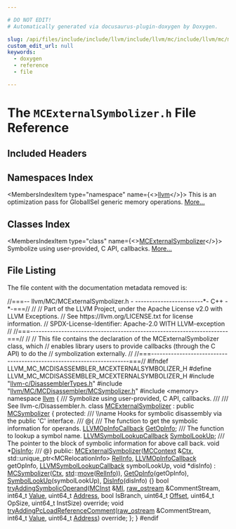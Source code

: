 ```yaml
---

# DO NOT EDIT!
# Automatically generated via docusaurus-plugin-doxygen by Doxygen.

slug: /api/files/include/include/llvm/include/llvm/mc/include/llvm/mc/mcdisassembler/mcexternalsymbolizer-h
custom_edit_url: null
keywords:
  - doxygen
  - reference
  - file

---
```





# The `MCExternalSymbolizer.h` File Reference

<DoxygenPage pluginConfig={pluginConfig}>



## Included Headers

<IncludesList>
<IncludesListItem
  filePath="llvm-c/DisassemblerTypes.h"
  permalink="/docs/api/files/include/include/llvm-c/disassemblertypes-h"
  isLocal="true" />
<IncludesListItem
  filePath="llvm/MC/MCDisassembler/MCSymbolizer.h"
  permalink="/docs/api/files/include/include/llvm/include/llvm/mc/include/llvm/mc/mcdisassembler/mcsymbolizer-h"
  isLocal="true" />
<IncludesListItem
  filePath="memory"
  permalink=""
  isLocal="false" />
</IncludesList>

## Namespaces Index

<MembersIndex>

<MembersIndexItem
  type="namespace"
  name={<><a href="/docs/api/namespaces/llvm">llvm</a></>}>
This is an optimization pass for GlobalISel generic memory operations. <a href="/docs/api/namespaces/llvm/#details">More...</a>
</MembersIndexItem>

</MembersIndex>

## Classes Index

<MembersIndex>

<MembersIndexItem
  type="class"
  name={<><a href="/docs/api/classes/llvm/mcexternalsymbolizer">MCExternalSymbolizer</a></>}>
Symbolize using user-provided, C API, callbacks. <a href="/docs/api/classes/llvm/mcexternalsymbolizer/#details">More...</a>
</MembersIndexItem>

</MembersIndex>


## File Listing

The file content with the documentation metadata removed is:

<ProgramListing>

<Link id="l00001" /><CodeLine lineNumber="1"><span class="doxyHighlightComment">//===-- llvm/MC/MCExternalSymbolizer.h - ------------------------&#42;- C++ -&#42;-===//</span></CodeLine>
<Link id="l00002" /><CodeLine lineNumber="2"><span class="doxyHighlightComment">//</span></CodeLine>
<Link id="l00003" /><CodeLine lineNumber="3"><span class="doxyHighlightComment">// Part of the LLVM Project, under the Apache License v2.0 with LLVM Exceptions.</span></CodeLine>
<Link id="l00004" /><CodeLine lineNumber="4"><span class="doxyHighlightComment">// See https://llvm.org/LICENSE.txt for license information.</span></CodeLine>
<Link id="l00005" /><CodeLine lineNumber="5"><span class="doxyHighlightComment">// SPDX-License-Identifier: Apache-2.0 WITH LLVM-exception</span></CodeLine>
<Link id="l00006" /><CodeLine lineNumber="6"><span class="doxyHighlightComment">//</span></CodeLine>
<Link id="l00007" /><CodeLine lineNumber="7"><span class="doxyHighlightComment">//===----------------------------------------------------------------------===//</span></CodeLine>
<Link id="l00008" /><CodeLine lineNumber="8"><span class="doxyHighlightComment">//</span></CodeLine>
<Link id="l00009" /><CodeLine lineNumber="9"><span class="doxyHighlightComment">// This file contains the declaration of the MCExternalSymbolizer class, which</span></CodeLine>
<Link id="l00010" /><CodeLine lineNumber="10"><span class="doxyHighlightComment">// enables library users to provide callbacks (through the C API) to do the</span></CodeLine>
<Link id="l00011" /><CodeLine lineNumber="11"><span class="doxyHighlightComment">// symbolization externally.</span></CodeLine>
<Link id="l00012" /><CodeLine lineNumber="12"><span class="doxyHighlightComment">//</span></CodeLine>
<Link id="l00013" /><CodeLine lineNumber="13"><span class="doxyHighlightComment">//===----------------------------------------------------------------------===//</span></CodeLine>
<Link id="l00014" /><CodeLine lineNumber="14"></CodeLine>
<Link id="l00015" /><CodeLine lineNumber="15"><span class="doxyHighlightPreprocessor">#ifndef LLVM&#95;MC&#95;MCDISASSEMBLER&#95;MCEXTERNALSYMBOLIZER&#95;H</span></CodeLine>
<Link id="l00016" /><CodeLine lineNumber="16"><span class="doxyHighlightPreprocessor">#define LLVM&#95;MC&#95;MCDISASSEMBLER&#95;MCEXTERNALSYMBOLIZER&#95;H</span></CodeLine>
<Link id="l00017" /><CodeLine lineNumber="17"></CodeLine>
<Link id="l00018" /><CodeLine lineNumber="18"><span class="doxyHighlightPreprocessor">#include &quot;<a href="/docs/api/files/include/include/llvm-c/disassemblertypes-h">llvm-c/DisassemblerTypes.h</a>&quot;</span></CodeLine>
<Link id="l00019" /><CodeLine lineNumber="19"><span class="doxyHighlightPreprocessor">#include &quot;<a href="/docs/api/files/include/include/llvm/include/llvm/mc/include/llvm/mc/mcdisassembler/mcsymbolizer-h">llvm/MC/MCDisassembler/MCSymbolizer.h</a>&quot;</span></CodeLine>
<Link id="l00020" /><CodeLine lineNumber="20"><span class="doxyHighlightPreprocessor">#include &lt;memory&gt;</span></CodeLine>
<Link id="l00021" /><CodeLine lineNumber="21"></CodeLine>
<Link id="l00022" /><CodeLine lineNumber="22"><span class="doxyHighlightKeyword">namespace </span><span class="doxyHighlight"><a href="/docs/api/namespaces/llvm">llvm</a> &#123;</span></CodeLine>
<Link id="l00023" /><CodeLine lineNumber="23"></CodeLine>
<Link id="l00024" /><CodeLine lineNumber="24"><span class="doxyHighlightComment">/// Symbolize using user-provided, C API, callbacks.</span></CodeLine>
<Link id="l00025" /><CodeLine lineNumber="25"><span class="doxyHighlightComment">///</span></CodeLine>
<Link id="l00026" /><CodeLine lineNumber="26"><span class="doxyHighlightComment">/// See llvm-c/Disassembler.h.</span></CodeLine>
<Link id="l00027" /><CodeLine lineNumber="27" lineLink="/docs/api/classes/llvm/mcexternalsymbolizer"><span class="doxyHighlightKeyword">class </span><span class="doxyHighlight"><a href="/docs/api/classes/llvm/mcexternalsymbolizer/#a33721a5176a9422407d47a78e6bbfe82">MCExternalSymbolizer</a> : </span><span class="doxyHighlightKeyword">public</span><span class="doxyHighlight"> <a href="/docs/api/classes/llvm/mcsymbolizer/#a00aa95cc168a100bdcaed4030479a064">MCSymbolizer</a> &#123;</span></CodeLine>
<Link id="l00028" /><CodeLine lineNumber="28"><span class="doxyHighlightKeyword">protected</span><span class="doxyHighlight">:</span></CodeLine>
<Link id="l00029" /><CodeLine lineNumber="29"><span class="doxyHighlightComment">  /// \\name Hooks for symbolic disassembly via the public &#39;C&#39; interface.</span></CodeLine>
<Link id="l00030" /><CodeLine lineNumber="30"><span class="doxyHighlightComment">  /// @&#123;</span></CodeLine>
<Link id="l00031" /><CodeLine lineNumber="31"><span class="doxyHighlightComment">  /// The function to get the symbolic information for operands.</span></CodeLine>
<Link id="l00032" /><CodeLine lineNumber="32" lineLink="/docs/api/classes/llvm/mcexternalsymbolizer/#a2307af972a75c070da7242a59df69859"><span class="doxyHighlight">  <a href="/docs/api/groups/llvmcdisassembler/#gaa8eb7ea1e53fd6e7a11b6aa4749c6e60">LLVMOpInfoCallback</a> <a href="/docs/api/classes/llvm/mcexternalsymbolizer/#a2307af972a75c070da7242a59df69859">GetOpInfo</a>;</span></CodeLine>
<Link id="l00033" /><CodeLine lineNumber="33"><span class="doxyHighlightComment">  /// The function to lookup a symbol name.</span></CodeLine>
<Link id="l00034" /><CodeLine lineNumber="34" lineLink="/docs/api/classes/llvm/mcexternalsymbolizer/#a43bb0a0aab29f9a9dbdee6a2e2d3264f"><span class="doxyHighlight">  <a href="/docs/api/groups/llvmcdisassembler/#ga05ffa603beb390898904a06b14ee5537">LLVMSymbolLookupCallback</a> <a href="/docs/api/classes/llvm/mcexternalsymbolizer/#a43bb0a0aab29f9a9dbdee6a2e2d3264f">SymbolLookUp</a>;</span></CodeLine>
<Link id="l00035" /><CodeLine lineNumber="35"><span class="doxyHighlightComment">  /// The pointer to the block of symbolic information for above call back.</span></CodeLine>
<Link id="l00036" /><CodeLine lineNumber="36" lineLink="/docs/api/classes/llvm/mcexternalsymbolizer/#a08e6d3c9e137726ed3c3729b61d8bed0"><span class="doxyHighlight">  </span><span class="doxyHighlightKeywordType">void</span><span class="doxyHighlight"> &#42;<a href="/docs/api/classes/llvm/mcexternalsymbolizer/#a08e6d3c9e137726ed3c3729b61d8bed0">DisInfo</a>;</span></CodeLine>
<Link id="l00037" /><CodeLine lineNumber="37"><span class="doxyHighlightComment">  /// @&#125;</span></CodeLine>
<Link id="l00038" /><CodeLine lineNumber="38"></CodeLine>
<Link id="l00039" /><CodeLine lineNumber="39"><span class="doxyHighlightKeyword">public</span><span class="doxyHighlight">:</span></CodeLine>
<Link id="l00040" /><CodeLine lineNumber="40" lineLink="/docs/api/classes/llvm/mcexternalsymbolizer/#a33721a5176a9422407d47a78e6bbfe82"><span class="doxyHighlight">  <a href="/docs/api/classes/llvm/mcexternalsymbolizer/#a33721a5176a9422407d47a78e6bbfe82">MCExternalSymbolizer</a>(<a href="/docs/api/classes/llvm/mccontext">MCContext</a> &amp;<a href="/docs/api/classes/llvm/mcsymbolizer/#ae7ae949c9f9c53c3e6e8c29799753c01">Ctx</a>,</span></CodeLine>
<Link id="l00041" /><CodeLine lineNumber="41"><span class="doxyHighlight">                       std::unique&#95;ptr&lt;MCRelocationInfo&gt; <a href="/docs/api/classes/llvm/mcsymbolizer/#a65399cf3fad4593f48477a0962ddd074">RelInfo</a>,</span></CodeLine>
<Link id="l00042" /><CodeLine lineNumber="42"><span class="doxyHighlight">                       <a href="/docs/api/groups/llvmcdisassembler/#gaa8eb7ea1e53fd6e7a11b6aa4749c6e60">LLVMOpInfoCallback</a> getOpInfo,</span></CodeLine>
<Link id="l00043" /><CodeLine lineNumber="43"><span class="doxyHighlight">                       <a href="/docs/api/groups/llvmcdisassembler/#ga05ffa603beb390898904a06b14ee5537">LLVMSymbolLookupCallback</a> symbolLookUp, </span><span class="doxyHighlightKeywordType">void</span><span class="doxyHighlight"> &#42;disInfo)</span></CodeLine>
<Link id="l00044" /><CodeLine lineNumber="44"><span class="doxyHighlight">    : <a href="/docs/api/classes/llvm/mcsymbolizer/#a00aa95cc168a100bdcaed4030479a064">MCSymbolizer</a>(<a href="/docs/api/classes/llvm/mcsymbolizer/#ae7ae949c9f9c53c3e6e8c29799753c01">Ctx</a>, <a href="/docs/api/namespaces/std">std</a>::<a href="/docs/api/namespaces/llvm/#abfc9c7ecf70f66901e439f7c04ef3dbb">move</a>(<a href="/docs/api/classes/llvm/mcsymbolizer/#a65399cf3fad4593f48477a0962ddd074">RelInfo</a>)), <a href="/docs/api/classes/llvm/mcexternalsymbolizer/#a2307af972a75c070da7242a59df69859">GetOpInfo</a>(getOpInfo),</span></CodeLine>
<Link id="l00045" /><CodeLine lineNumber="45"><span class="doxyHighlight">      <a href="/docs/api/classes/llvm/mcexternalsymbolizer/#a43bb0a0aab29f9a9dbdee6a2e2d3264f">SymbolLookUp</a>(symbolLookUp), <a href="/docs/api/classes/llvm/mcexternalsymbolizer/#a08e6d3c9e137726ed3c3729b61d8bed0">DisInfo</a>(disInfo) &#123;&#125;</span></CodeLine>
<Link id="l00046" /><CodeLine lineNumber="46"></CodeLine>
<Link id="l00047" /><CodeLine lineNumber="47"><span class="doxyHighlight">  </span><span class="doxyHighlightKeywordType">bool</span><span class="doxyHighlight"> <a href="/docs/api/classes/llvm/mcexternalsymbolizer/#aa4807aa3571299368e6d9b5c3d39893a">tryAddingSymbolicOperand</a>(<a href="/docs/api/classes/llvm/mcinst">MCInst</a> &amp;<a href="/docs/api/files/lib/lib/codegen/lib/codegen/globalisel/irtranslator-cpp/#abe44dfdea65b4f7e11e0a608ab708b76">MI</a>, <a href="/docs/api/classes/llvm/raw-ostream">raw&#95;ostream</a> &amp;CommentStream,</span></CodeLine>
<Link id="l00048" /><CodeLine lineNumber="48"><span class="doxyHighlight">                                int64&#95;t <a href="/docs/api/classes/llvm/value">Value</a>, uint64&#95;t <a href="/docs/api/namespaces/llvm/#a8e02bbea14c70bab55fbc1384e1472d9add7bf230fde8d4836917806aff6a6b27">Address</a>, </span><span class="doxyHighlightKeywordType">bool</span><span class="doxyHighlight"> IsBranch,</span></CodeLine>
<Link id="l00049" /><CodeLine lineNumber="49"><span class="doxyHighlight">                                uint64&#95;t <a href="/docs/api/namespaces/llvm/#a05f5b9a11bdcc5feba62899f95dcf878a3134224cba2545bc57954d3b072aebb4">Offset</a>, uint64&#95;t OpSize,</span></CodeLine>
<Link id="l00050" /><CodeLine lineNumber="50"><span class="doxyHighlight">                                uint64&#95;t InstSize) </span><span class="doxyHighlightKeyword">override</span><span class="doxyHighlight">;</span></CodeLine>
<Link id="l00051" /><CodeLine lineNumber="51"><span class="doxyHighlight">  </span><span class="doxyHighlightKeywordType">void</span><span class="doxyHighlight"> <a href="/docs/api/classes/llvm/mcexternalsymbolizer/#a932da00ce99b1018afdbc02579239ff1">tryAddingPcLoadReferenceComment</a>(<a href="/docs/api/classes/llvm/raw-ostream">raw&#95;ostream</a> &amp;CommentStream,</span></CodeLine>
<Link id="l00052" /><CodeLine lineNumber="52"><span class="doxyHighlight">                                       int64&#95;t <a href="/docs/api/classes/llvm/value">Value</a>,</span></CodeLine>
<Link id="l00053" /><CodeLine lineNumber="53"><span class="doxyHighlight">                                       uint64&#95;t <a href="/docs/api/namespaces/llvm/#a8e02bbea14c70bab55fbc1384e1472d9add7bf230fde8d4836917806aff6a6b27">Address</a>) </span><span class="doxyHighlightKeyword">override</span><span class="doxyHighlight">;</span></CodeLine>
<Link id="l00054" /><CodeLine lineNumber="54"><span class="doxyHighlight">&#125;;</span></CodeLine>
<Link id="l00055" /><CodeLine lineNumber="55"></CodeLine>
<Link id="l00056" /><CodeLine lineNumber="56"><span class="doxyHighlight">&#125;</span></CodeLine>
<Link id="l00057" /><CodeLine lineNumber="57"></CodeLine>
<Link id="l00058" /><CodeLine lineNumber="58"><span class="doxyHighlightPreprocessor">#endif</span></CodeLine>

</ProgramListing>


</DoxygenPage>
